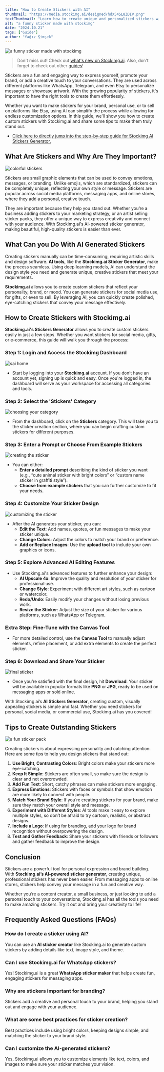 ```yaml
---
title: "How to Create Stickers with AI"
thumbnail: "https://media.stockimg.ai/designed/hdX54SL8ZDIV.png"
textThumbnail: "Learn how to create unique and personalized stickers with Stockimg.ai's AI-powered generator. Perfect for social media, gifts, and fun expressions."
alt: "a funny sticker made with stockimg"
date: "2024.10.21"
tags: ["Guide"]
author: "Yağız Şimşek"
---
```


![a funny sticker made with stockimg](https://media.stockimg.ai/designed/hdX54SL8ZDIV.png)

> Don't miss out! Check out [what's new on Stockimg.ai](https://stockimg.ai/blog/ai-and-technology/introducing-new-stockimg-ui). Also, don't forget to check out other [guides](https://stockimg.ai/blog/guide)!

Stickers are a fun and engaging way to express yourself, promote your brand, or add a creative touch to your conversations. They are used across different platforms like WhatsApp, Telegram, and even Etsy to personalize messages or showcase artwork. With the growing popularity of stickers, it's important to have the right tools to create them effortlessly.

Whether you want to make stickers for your brand, personal use, or to sell on platforms like Etsy, using AI can simplify the process while allowing for endless customization options. In this guide, we'll show you how to create custom stickers with Stockimg.ai and share some tips to make them truly stand out.

- [Click here to directly jump into the step-by-step guide for Stockimg AI Stickers Generator.](#how-to-create-stickers-with-stockimgai)

## What Are Stickers and Why Are They Important?

![colorful stickers](https://media.stockimg.ai/designed/colorful_stickers_example.png)

Stickers are small graphic elements that can be used to convey emotions, messages, or branding. Unlike emojis, which are standardized, stickers can be completely unique, reflecting your own style or message. Stickers are popular across social media platforms, messaging apps, and online stores, where they add a personal, creative touch.

They are important because they help you stand out. Whether you’re a business adding stickers to your marketing strategy, or an artist selling sticker packs, they offer a unique way to express creativity and connect with your audience. With Stockimg.ai's AI-powered sticker generator, making beautiful, high-quality stickers is easier than ever.

## What Can you Do With AI Generated Stickers

Creating stickers manually can be time-consuming, requiring artistic skills and design software. **AI tools**, like the **Stockimg.ai Sticker Generator**, make the process seamless. Using deep learning models, AI can understand the design style you need and generate unique, creative stickers that meet your requirements.

**Stockimg.ai** allows you to create custom stickers that reflect your personality, brand, or mood. You can generate stickers for social media use, for gifts, or even to sell. By leveraging AI, you can quickly create polished, eye-catching stickers that convey your message effectively.

## How to Create Stickers with Stockimg.ai

**Stockimg.ai's Stickers Generator** allows you to create custom stickers easily in just a few steps. Whether you want stickers for social media, gifts, or e-commerce, this guide will walk you through the process:

### Step 1: Login and Access the Stockimg Dashboard

![sai home](https://raw.githubusercontent.com/Abdurrahman-Subh/mdx-blog/main/images/sai-dashboard-home.png)

- Start by logging into your **Stockimg.ai** account. If you don’t have an account yet, signing up is quick and easy. Once you're logged in, the dashboard will serve as your workspace for accessing all categories and tools.

### Step 2: Select the 'Stickers' Category

![choosing your category](https://raw.githubusercontent.com/Abdurrahman-Subh/mdx-blog/main/images/sai-dashboard-categories.png)

- From the dashboard, click on the **Stickers** category. This will take you to the sticker creation section, where you can begin crafting custom stickers for different purposes.

### Step 3: Enter a Prompt or Choose From Example Stickers

![creating the sticker](https://raw.githubusercontent.com/Abdurrahman-Subh/mdx-blog/main/images/sai-sticker-gen.png)

- You can either:
    - **Enter a detailed prompt** describing the kind of sticker you want (e.g., “cute animal sticker with bright colors” or “custom name sticker in graffiti style”).
    - **Choose from example stickers** that you can further customize to fit your needs.

### Step 4: Customize Your Sticker Design

![customizing the sticker](https://raw.githubusercontent.com/Abdurrahman-Subh/mdx-blog/main/images/sai-sticker-edit.png)

- After the AI generates your sticker, you can:
    - **Edit the Text**: Add names, quotes, or fun messages to make your sticker unique.
    - **Change Colors**: Adjust the colors to match your brand or preference.
    - **Add or Replace Images**: Use the **upload tool** to include your own graphics or icons.

### Step 5: Explore Advanced AI Editing Features

- Use Stockimg.ai's advanced features to further enhance your design:
    - **AI Upscale 4x**: Improve the quality and resolution of your sticker for professional use.
    - **Change Style**: Experiment with different art styles, such as cartoon or watercolor.
    - **Redo/Undo**: Easily modify your changes without losing previous work.
    - **Resize the Sticker**: Adjust the size of your sticker for various platforms, such as WhatsApp or Telegram.

### Extra Step: Fine-Tune with the Canvas Tool

- For more detailed control, use the **Canvas Tool** to manually adjust elements, refine placement, or add extra elements to create the perfect sticker.

### Step 6: Download and Share Your Sticker

![final sticker](https://media.stockimg.ai/template/image/wKNLoPKoqxku.png)

- Once you’re satisfied with the final design, hit **Download**. Your sticker will be available in popular formats like **PNG** or **JPG**, ready to be used on messaging apps or sold online.

With Stockimg.ai’s **AI Stickers Generator**, creating custom, visually appealing stickers is simple and fast. Whether you need stickers for personal, social media, or commercial use, Stockimg.ai has you covered!

## Tips to Create Outstanding Stickers

![a fun sticker pack](https://media.stockimg.ai/image/v2/-ItMlYmZb8RG.png)

Creating stickers is about expressing personality and catching attention. Here are some tips to help you design stickers that stand out:

1. **Use Bright, Contrasting Colors**: Bright colors make your stickers more eye-catching.
2. **Keep It Simple**: Stickers are often small, so make sure the design is clear and not overcrowded.
3. **Add Fun Text**: Short, catchy phrases can make stickers more engaging.
4. **Express Emotions**: Stickers with faces or symbols that show emotion are more likely to connect with people.
5. **Match Your Brand Style**: If you’re creating stickers for your brand, make sure they match your overall style and message.
6. **Experiment with Different Styles**: AI tools make it easy to explore multiple styles, so don’t be afraid to try cartoon, realistic, or abstract designs.
7. **Include a Logo**: If using for branding, add your logo for brand recognition without overpowering the design.
8. **Test and Gather Feedback**: Share your stickers with friends or followers and gather feedback to improve the design.

## Conclusion

Stickers are a powerful tool for personal expression and brand building. With **Stockimg.ai’s AI-powered sticker generator**, creating unique, professional stickers has never been easier. From messaging apps to online stores, stickers help convey your message in a fun and creative way.

Whether you’re a content creator, a small business, or just looking to add a personal touch to your conversations, Stockimg.ai has all the tools you need to make amazing stickers. Try it out and bring your creativity to life!

## Frequently Asked Questions (FAQs)

### How do I create a sticker using AI?
You can use an **AI sticker creator** like Stockimg.ai to generate custom stickers by adding details like text, image style, and theme.

### Can I use Stockimg.ai for WhatsApp stickers?
Yes! Stockimg.ai is a great **WhatsApp sticker maker** that helps create fun, engaging stickers for messaging apps.

### Why are stickers important for branding?
Stickers add a creative and personal touch to your brand, helping you stand out and engage with your audience.

### What are some best practices for sticker creation?
Best practices include using bright colors, keeping designs simple, and matching the sticker to your brand style.

### Can I customize the AI-generated stickers?
Yes, Stockimg.ai allows you to customize elements like text, colors, and images to make sure your sticker matches your vision.